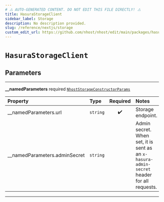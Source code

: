 ```yaml
---
# ⚠️ AUTO-GENERATED CONTENT. DO NOT EDIT THIS FILE DIRECTLY! ⚠️
title: HasuraStorageClient
sidebar_label: Storage
description: No description provided.
slug: /reference/nextjs/storage
custom_edit_url: https://github.com/nhost/nhost/edit/main/packages/hasura-storage-js/src/hasura-storage-client.ts#L29
---
```


# `HasuraStorageClient`

## Parameters

---

**<span className="parameter-name">\_\_namedParameters</span>** <span className="optional-status">required</span> [`NhostStorageConstructorParams`](/reference/docgen/nextjs/types/nhost-storage-constructor-params)

| Property                                                                                                    | Type                | Required | Notes                                                                                     |
| :---------------------------------------------------------------------------------------------------------- | :------------------ | :------: | :---------------------------------------------------------------------------------------- |
| <span className="parameter-name"><span className="light-grey">\_\_namedParameters.</span>url</span>         | <code>string</code> |    ✔️    | Storage endpoint.                                                                         |
| <span className="parameter-name"><span className="light-grey">\_\_namedParameters.</span>adminSecret</span> | <code>string</code> |          | Admin secret. When set, it is sent as an `x-hasura-admin-secret` header for all requests. |

---
